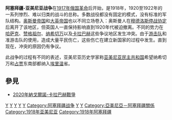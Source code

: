 {{Missing information|1=戰爭背景、過程和結局|time=2020-11-15T08:37:31+00:00}}
{{Infobox Military Conflict
|conflict=阿塞拜疆-亚美尼亚战争（1918–1920）
|partof=[[一战|一战]]和[[俄国内战|俄国内战]]
|image=[[File:Azeri_army_soldiers.jpg|250px]]
|caption=1919年阿塞拜疆民主共和国的士兵
|date=1918年3月-1920年
|place=[[亚美尼亚|亚美尼亚]]、[[阿塞拜疆|阿塞拜疆]]
|casus=领土争端
|territory=
|result= 有争议。卡拉巴赫划归阿塞拜疆，但亚美尼亚夺取了赞格祖尔
|combatant1={{flagicon|Armenia|1918}} [[亚美尼亚民主共和国|亚美尼亚民主共和国]]<br> {{flagicon|Armenia}} [[亚美尼亚山地共和国|亚美尼亚山地共和国]] <br>[[纳戈尔诺-卡拉巴赫|纳戈尔诺-卡拉巴赫]]叛军<br/> <hr>仅参加[[巴库战役|巴库战役]]: {{flag|大英帝国}}<br>[[File:Flag_of_the_Centrocaspian_Dictatorship.svg|22px]] [[裏海艦隊中央委員會獨裁政權|裏海艦隊中央委員會獨裁政權]]
|combatant2={{flagicon|Azerbaijan}} [[阿塞拜疆民主共和国|阿塞拜疆民主共和国]]<br> <hr> 仅参加[[巴库战役|巴库战役]]:{{flag|奥斯曼帝国}}<br/> <hr> 1920年4月以后 <br> {{flag|Russian SFSR|1918|name=苏维埃俄国}}<br>{{flagicon|Turkey}} [[土耳其国民运动|土耳其革命派]] <br>[[File:Flag_of_Azerbaijan_SSR_(1920-1921).svg|22px]] [[阿塞拜疆苏维埃社会主义共和国|阿塞拜疆苏维埃社会主义共和国]]
|commander1={{flagicon|Armenia|1918}} [[安德拉尼克·奧扎尼安|安德拉尼克·奧扎尼安]]<br>{{flagicon|Armenia|1918}} {{link-en|德拉斯塔马特·卡纳扬|Drastamat Kanayan}}<br> {{flagicon|UK}} {{link-en|莱昂内尔·邓斯特维尔|Lionel Dunsterville}}
|commander2={{flagicon|Azerbaijan}} {{link-en|萨马德·贝伊·穆罕默达罗夫|Samad bey Mehmandarov}}<br>{{flagicon|Azerbaijan}} {{link-en|霍斯洛夫·贝伊·苏丹诺夫|Khosrov bey Sultanov}}<br>{{flagicon|Russian SFSR|1918}} [[阿纳托利·伊里奇·格克尔|阿纳托利·伊里奇·格克尔]]
|strength1=
|strength2=
|casualties1=
|casualties2=
|notes=
|}}
{{Campaignbox 俄國內戰}}

'''阿塞拜疆-亚美尼亚战争'''在[[1917年俄国革命|1917年俄国革命]]后开始，是1918年，1920至1922年的一系列惨烈、难以归类的战斗的总称。多数战役都没有固定的模式，没有标准的军队结构。[[奥斯曼帝国|奥斯曼帝国]]和[[大英帝国|大英帝国]]也以不同立场卷入：奥斯曼人在[[穆德洛斯停战协定|穆德洛斯停战协定]]后离开了该地区，但英国人一直保持影响直到1920年代{{link-en|邓斯特部队|Dunsterforce}}被迫撤离。不同的势力在[[哈萨克_(阿塞拜疆)|哈萨克]]、[[休尼克省|赞格祖尔]]、[[纳希切万|纳希切万]]以及[[卡拉巴赫|卡拉巴赫]]这些争议地区发生冲突。由于[[游击队|游击队]]和准游击队的使用，造成大量平民伤亡，这些伤亡在建立新国家的过程中发生。直到现在，冲突的原因仍有争议。

此战争的过程有不同的表述，亚美尼亚历史学家称[[亚美尼亚民主共和国|亚美尼亚民主共和国]]希望纳希切万和[[占贾|占贾]]东南部都纳入[[埃里温|埃里温]]省。

== 參見 ==

* [[2020年納戈爾諾-卡拉巴赫戰爭|2020年納戈爾諾-卡拉巴赫戰爭]]
{{1917年俄国革命}}
[[Category:俄国内战战役|Y]]
[[Category:阿塞拜疆历史|Y]]
[[Category:英国战争|Y]]
[[Category:加拿大战争|Y]]
[[Category:鄂圖曼帝國戰爭|Y]]
[[Category:阿塞拜疆战争|Category:阿塞拜疆战争]]
[[Category:澳大利亚战争|Y]]
[[Category:亚美尼亚战争|Y]]
[[Category:亞美尼亞－阿塞拜疆關係|Category:亞美尼亞－阿塞拜疆關係]]
[[Category:1918年亚美尼亚|Category:1918年亚美尼亚]]
[[Category:1918年阿塞拜疆|Category:1918年阿塞拜疆]]
